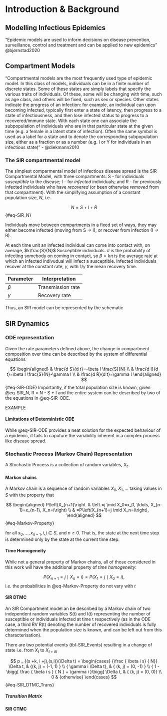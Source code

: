 # Introduction & Background {#sec-intro}

## Modelling Infectious Epidemics

"Epidemic models are used to inform decisions on disease prevention, surveillance, control and treatment and can be applied to new epidemics" @bjørnstad2020

## Compartment Models

"Compartmental models are the most frequently used type of epidemic model. In this class of models, individuals can be in a finite number of discrete states. Some of these states are simply labels that specify the various traits of individuals. Of these, some will be changing with time, such as age class, and others will be fixed, such as sex or species. Other states indicate the progress of an infection: for example, an individual can upon becoming infected, typically first enter a state of latency, then progress to a state of infectiousness, and then lose infected status to progress to a recovered/immune state. With each state one can associate the subpopulation of individuals who are in that particular state at the given time (e.g. a female in a latent state of infection). Often the same symbol is used as a label for a state and to denote the corresponding subpopulation size, either as a fraction or as a number (e.g. I or Y for individuals in an infectious state)" - @diekmann2010

### The SIR compartmental model

The simplest comparmental model of infectious disease spread is the SIR Compartmental Model, with three compartments: S - for individuals *susceptible* to the disease; I - for *infected* individuals; and R - for previously infected individuals who have *recovered* (or been otherwise *removed* from that compartment). With the simplifying assumption of a constant population size, $N$, i.e.

$$
N = S + I + R
$$ {#eq-SIR_N}

Individuals move between compartments in a fixed set of ways, they may either become infected (moving from S -\> I), or recover from infection (I -\> R).

At each time unit an infected individual can come into contact with, on average, $k\frac{S}{N}$ Susceptible individuals. $\pi$ is the probability of infecting somebody on coming in contact, so $\beta = k\pi$ is the average rate at which an infected indivudual will infect a susceptible. Infected individuals recover at the constant rate, $\gamma$, with $1/\gamma$ the mean recovery time.

| Parameter | Interpretation    |
|-----------|-------------------|
| $\beta$   | Transmission rate |
| $\gamma$  | Recovery rate     |

Thus, an SIR model can be represented by the schematic 

## SIR Dynamics

### ODE representation

Given the rate parameters defined above, the change in compartment composition over time can be described by the system of differential equations

$$
\begin{aligned}
& \frac{d S}{d t}=-\beta I \frac{S}{N} \\
& \frac{d I}{d t}=\beta I \frac{S}{N}-\gamma I \\
& \frac{d R}{d t}=\gamma I
\end{aligned}
$$ {#eq-SIR-ODE} Importantly, if the total population size is known, given @eq-SIR_N, R = N - S + I and the entire system can be described by two of the equations in @eq-SIR-ODE.

EXAMPLE

#### Limitations of Deterministic ODE

While @eq-SIR-ODE provides a neat solution for the expected behaviour of a epidemic, it fails to caputure the variability inherent in a complex process like disease spread.

### Stochastic Process (Markov Chain) Representation

A Stochastic Process is a collection of random variables, $X_t$.

#### Markov chains

A Markov chain is a sequence of random variables $X_0, X_1, \ldots$ taking values in $S$ with the property that

$$
\begin{aligned}
P\left(X_{n+1}\right. & \left.=j \mid X_0=x_0, \ldots, X_{n-1}=x_{n-1}, X_n=i\right) \\
& =P\left(X_{n+1}=j \mid X_n=i\right),
\end{aligned}
$$ {#eq-Markov-Property}

for all $x_0, \ldots, x_{n-1}, i, j \in S$, and $n \geq 0$. That is, the state at the next time step is determined only by the state at the current time step.

#### Time Homogeneity

While not a general property of Markov chains, all of those considered in this work will have the additional property of *time homogeneity*:

$$
P\left(X_{n+1}=j \mid X_n=i\right)=P\left(X_1=j \mid X_0=i\right),
$$ i.e. the probabilities in @eq-Markov-Property do not vary with $t$

#### SIR DTMC

An SIR Compartment model an be described by a Markov chain of two independent random variables S(t) and I(t) representing the number of susceptible or individuals infected at time t respectively (as in the ODE case, a third RV R(t) denoting the number of recovered individuals is fully determined when the population size is known, and can be left out from this characterisation).

There are two potential events (tbl-SIR_Events) resulting in a change of state i.e. from $X_{t}$ to $X_{t+\delta t}$

$$
p _ {(s +k, i +j),(s,i)}(\Delta t) =
\begin{cases}
{\frac { \beta i s} { N}} \Delta t, & {(k, j) = (-1, 1) } \\ 
{ \gamma i \Delta t}, & { (k, j) = (0, -1)  } \\ 
{ 1 - \bigg[ \frac { \beta i s } { N } +  \gamma i }\bigg] \Delta t, & { (k, j) = (0, 0)} \\
0 & {otherwise}
\end{cases}
$$ {#eq-SIR_DTMC_Trans}


##### Transition Matrix


#### SIR CTMC

